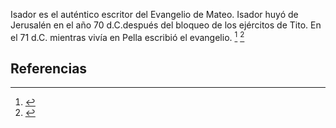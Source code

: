 Isador es el auténtico escritor del Evangelio de Mateo. Isador huyó de Jerusalén en el año 70 d.C.después del bloqueo de los ejércitos de Tito. En el 71 d.C. mientras vivía en Pella escribió el evangelio. <ref name="n0">{{lib|LU|121|8|5-7}}</ref> <ref name="n1">{{lib|LU|139|7|5}}</ref> 

== Referencias ==

<references/>
